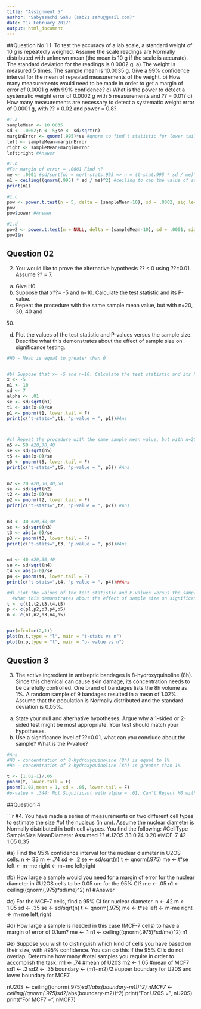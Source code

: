 ---
title: "Assignment 5"
author: "Sabyasachi Sahu (sab21.sahu@gmail.com)"
date: "17 February 2017"
output: html_document
---

##Question No 1
1. To test the accuracy of a lab scale, a standard weight of 10 g is repeatedly weighed.
Assume the scale readings are Normally distributed with unknown mean (the mean is 10
g if the scale is accurate). The standard deviation for the readings is 0.0002 g.
a) The weight is measured 5 times. The sample mean is 10.0035 g. Give a 99%
confidence interval for the mean of repeated measurements of the weight.
b) How many measurements would need to be made in order to get a margin of error of
0.0001 g with 99% confidence?
c) What is the power to detect a systematic weight error of 0.0002 g with 5
measurements and ?? = 0.01?
d) How many measurements are necessary to detect a systematic weight error of
0.0001 g, with ?? = 0.02 and power = 0.8?

```{r}
#1.a
sampleMean <- 10.0035
sd <- .0002;n <- 5;se <- sd/sqrt(n)
marginError <- qnorm(.995)*se #qnorm to find t statistic for lower tail of alpha/2 = .01/2= .005
left <- sampleMean-marginError
right <- sampleMean+marginError
left;right #Answer 

#1.b
#For margin of error = .0001 Find n?
me <- .0001 #sd/sqrt(n) = me/t-stats.995 => n = (t-stat.995 * sd / me)^2
n1 = ceiling((qnorm(.995) * sd / me)^2) #ceiling to cap the value of sample to upper end
print(n1)

#1.c
pow <- power.t.test(n = 5, delta = (sampleMean-10), sd = .0002, sig.level = 0.01,power = NULL,type = "one.sample")
pow
pow$power #Answer

#1.d
pow2 <- power.t.test(n = NULL, delta = (sampleMean-10), sd = .0001, sig.level = 0.02,power = .8,type = "one.sample")
pow2$n
```

## Question 02
2. You would like to prove the alternative hypothesis ?? < 0 using ??=0.01. Assume ?? = 7.
a) Give H0.
b) Suppose that x??= -5 and n=10. Calculate the test statistic and its P-value.
c) Repeat the procedure with the same sample mean value, but with n=20, 30, 40 and
50.
d) Plot the values of the test statistic and P-values versus the sample size. Describe
what this demonstrates about the effect of sample size on significance testing.
```{r}
#H0 - Mean is equal to greater than 0


#b) Suppose that x= -5 and n=10. Calculate the test statistic and its P-value.
x <- -5
n1 <- 10
sd <- 7
alpha <- .01
se <- sd/sqrt(n1)
t1 <- abs(x-0)/se
p1 <- pnorm(t1, lower.tail = F)
print(c("t-stats=",t1, "p-value = ", p1))#Ans



#c) Repeat the procedure with the same sample mean value, but with n=20, 30, 40 and 50.
n5 <- 50 #20,30,40
se <- sd/sqrt(n5)
t5 <- abs(x-0)/se
p5 <- pnorm(t5, lower.tail = F)
print(c("t-stats=",t5, "p-value = ", p5)) #Ans


n2 <- 20 #20,30,40,50
se <- sd/sqrt(n2)
t2 <- abs(x-0)/se
p2 <- pnorm(t2, lower.tail = F)
print(c("t-stats=",t2, "p-value = ", p2)) #Ans


n3 <- 30 #20,30,40
se <- sd/sqrt(n3)
t3 <- abs(x-0)/se
p3 <- pnorm(t3, lower.tail = F)
print(c("t-stats=",t3, "p-value = ", p3))#Ans


n4 <- 40 #20,30,40
se <- sd/sqrt(n4)
t4 <- abs(x-0)/se
p4 <- pnorm(t4, lower.tail = F)
print(c("t-stats=",t4, "p-value = ", p4))##Ans

#d) Plot the values of the test statistic and P-values versus the sample size. Describe
  #what this demonstrates about the effect of sample size on significance testing.
t <- c(t1,t2,t3,t4,t5)
p <- c(p1,p2,p3,p4,p5)
n <- c(n1,n2,n3,n4,n5)


par(mfcol=c(2,1))
plot(n,t,type = "l", main = "t-stats vs n")
plot(n,p,type = "l", main = "p- value vs n")
```

## Question 3

3. The active ingredient in antiseptic bandages is 8-hydroxyquinoline (8h). Since this
chemical can cause skin damage, its concentration needs to be carefully controlled. One
brand of bandages lists the 8h volume as 1%. A random sample of 9 bandages resulted
in a mean of 1.02%. Assume that the population is Normally distributed and the standard
deviation is 0.05%.
a) State your null and alternative hypotheses. Argue why a 1-sided or 2-sided test might
be most appropriate. Your test should match your hypotheses.
b) Use a significance level of ??=0.01, what can you conclude about the sample? What
is the P-value?



```{r}
#Ans
#H0 - concentration of 8-hydroxyquinoline (8h) is equal to 1%
#Ha - concentration of 8-hydroxyquinoline (8h) is greater than 1%

t <- (1.02-1)/.05
pnorm(t, lower.tail = F)
pnorm(1.02,mean = 1, sd = .05, lower.tail = F) 
#p-value = .344: Not Significant with alpha = .01, Can't Reject H0 with given data

```

##Question 4

```{r}
#4. You have made a series of measurements on two different cell types to estimate the size
  #of the nucleus (in um). Assume the nuclear diameter is Normally distributed in both cell
  #types. You find the following:
  #CellType   SampleSize   MeanDiameter   Assumed ??
  #U2OS        33            0.74         0.20
  #MCF-7       42            1.05         0.35

#a) Find the 95% confidence interval for the nuclear diameter in U2OS cells.
n <- 33
m <- .74
sd <- .2
se <- sd/sqrt(n)
t <- qnorm(.975) 
me <- t*se
left <- m-me
right <- m+me
left;right



#b) How large a sample would you need for a margin of error for the nuclear diameter in
  #U2OS cells to be 0.05 um for the 95% CI?
me <- .05
n1 <- ceiling((qnorm(.975)*sd/me)^2)
n1 #Answer

#c) For the MCF-7 cells, find a 95% CI for nuclear diameter.
n <- 42
m <- 1.05
sd <- .35
se <- sd/sqrt(n)
t <- qnorm(.975) 
me <- t*se
left <- m-me
right <- m+me
left;right

#d) How large a sample is needed in this case (MCF-7 cells) to have a margin of error of 0.1um?
me <- .1
n1 <- ceiling((qnorm(.975)*sd/me)^2)
n1


#e) Suppose you wish to distinguish which kind of cells you have based on their size, with
  #95% confidence. You can do this if the 95% CI's do not overlap. Determine how many
  #total samples you require in order to accomplish the task.
m1 <- .74 #mean of U20S
m2 <- 1.05 #mean of MCF7
sd1 <- .2
sd2 <- .35
boundary <- (m1+m2)/2 #upper boundary for U20S and lower boundary for MCF7

nU20S <- ceiling((qnorm(.975)*sd1/abs(boundary-m1))^2) 
nMCF7 <- ceiling((qnorm(.975)*sd2/abs(boundary-m2))^2)
print("For U20S = ", nU20S)
print("For MCF7 = ", nMCF7)